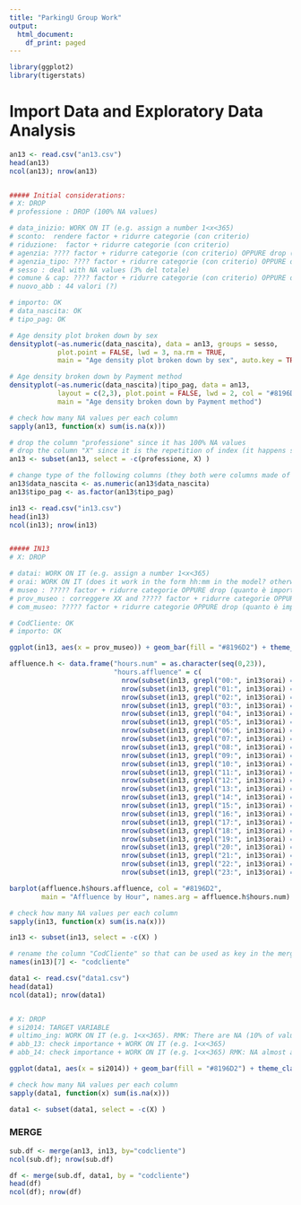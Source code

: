 ---
title: "ParkingU Group Work"
output:
  html_document:
    df_print: paged
---

```{r, message=FALSE}
library(ggplot2)
library(tigerstats)
```

# Import Data and Exploratory Data Analysis

```{r}
an13 <- read.csv("an13.csv")
head(an13)
ncol(an13); nrow(an13)


##### Initial considerations:
# X: DROP
# professione : DROP (100% NA values)

# data_inizio: WORK ON IT (e.g. assign a number 1<x<365)
# sconto:  rendere factor + ridurre categorie (con criterio)
# riduzione:  factor + ridurre categorie (con criterio)
# agenzia: ???? factor + ridurre categorie (con criterio) OPPURE drop (dipende quanto è importante)
# agenzia_tipo: ???? factor + ridurre categorie (con criterio) OPPURE drop (dipende quanto è importante)
# sesso : deal with NA values (3% del totale)
# comune & cap: ???? factor + ridurre categorie (con criterio) OPPURE drop (dipende quanto è importante)
# nuovo_abb : 44 valori (?)

# importo: OK
# data_nascita: OK
# tipo_pag: OK

```

```{r, warning = FALSE}
# Age density plot broken down by sex
densityplot(~as.numeric(data_nascita), data = an13, groups = sesso,
            plot.point = FALSE, lwd = 3, na.rm = TRUE,
            main = "Age density plot broken down by sex", auto.key = TRUE)

# Age density broken down by Payment method
densityplot(~as.numeric(data_nascita)|tipo_pag, data = an13,
            layout = c(2,3), plot.point = FALSE, lwd = 2, col = "#8196D2",
            main = "Age density broken down by Payment method")
```



```{r}
# check how many NA values per each column
sapply(an13, function(x) sum(is.na(x)))

# drop the column "professione" since it has 100% NA values
# drop the column "X" since it is the repetition of index (it happens sometimes when scraping/importing data)
an13 <- subset(an13, select = -c(professione, X) )

# change type of the following columns (they both were columns made of string values)
an13$data_nascita <- as.numeric(an13$data_nascita)
an13$tipo_pag <- as.factor(an13$tipo_pag)
```




```{r}
in13 <- read.csv("in13.csv")
head(in13)
ncol(in13); nrow(in13)


##### IN13
# X: DROP

# datai: WORK ON IT (e.g. assign a number 1<x<365)
# orai: WORK ON IT (does it work in the form hh:mm in the model? otherwise seconds count from 00:00)
# museo : ????? factor + ridurre categorie OPPURE drop (quanto è importante?)
# prov_museo : correggere XX and ????? factor + ridurre categorie OPPURE drop (quanto è importante?)
# com_museo: ????? factor + ridurre categorie OPPURE drop (quanto è importante?)

# CodCliente: OK
# importo: OK
```


```{r}
ggplot(in13, aes(x = prov_museo)) + geom_bar(fill = "#8196D2") + theme_classic()
```

```{r}
affluence.h <- data.frame("hours.num" = as.character(seq(0,23)),
                          "hours.affluence" = c(
                            nrow(subset(in13, grepl("00:", in13$orai) == TRUE)),
                            nrow(subset(in13, grepl("01:", in13$orai) == TRUE)),
                            nrow(subset(in13, grepl("02:", in13$orai) == TRUE)),
                            nrow(subset(in13, grepl("03:", in13$orai) == TRUE)),
                            nrow(subset(in13, grepl("04:", in13$orai) == TRUE)),
                            nrow(subset(in13, grepl("05:", in13$orai) == TRUE)),
                            nrow(subset(in13, grepl("06:", in13$orai) == TRUE)),
                            nrow(subset(in13, grepl("07:", in13$orai) == TRUE)),
                            nrow(subset(in13, grepl("08:", in13$orai) == TRUE)),
                            nrow(subset(in13, grepl("09:", in13$orai) == TRUE)),
                            nrow(subset(in13, grepl("10:", in13$orai) == TRUE)),
                            nrow(subset(in13, grepl("11:", in13$orai) == TRUE)),
                            nrow(subset(in13, grepl("12:", in13$orai) == TRUE)),
                            nrow(subset(in13, grepl("13:", in13$orai) == TRUE)),
                            nrow(subset(in13, grepl("14:", in13$orai) == TRUE)),
                            nrow(subset(in13, grepl("15:", in13$orai) == TRUE)),
                            nrow(subset(in13, grepl("16:", in13$orai) == TRUE)),
                            nrow(subset(in13, grepl("17:", in13$orai) == TRUE)),
                            nrow(subset(in13, grepl("18:", in13$orai) == TRUE)),
                            nrow(subset(in13, grepl("19:", in13$orai) == TRUE)),
                            nrow(subset(in13, grepl("20:", in13$orai) == TRUE)),
                            nrow(subset(in13, grepl("21:", in13$orai) == TRUE)),
                            nrow(subset(in13, grepl("22:", in13$orai) == TRUE)),
                            nrow(subset(in13, grepl("23:", in13$orai) == TRUE)) ))

barplot(affluence.h$hours.affluence, col = "#8196D2",
        main = "Affluence by Hour", names.arg = affluence.h$hours.num)
```



```{r}
# check how many NA values per each column
sapply(in13, function(x) sum(is.na(x)))

in13 <- subset(in13, select = -c(X) )

# rename the column "CodCliente" so that can be used as key in the merge
names(in13)[7] <- "codcliente"
```



```{r}
data1 <- read.csv("data1.csv")
head(data1)
ncol(data1); nrow(data1)


# X: DROP
# si2014: TARGET VARIABLE
# ultimo_ing: WORK ON IT (e.g. 1<x<365). RMK: There are NA (10% of values)
# abb_13: check importance + WORK ON IT (e.g. 1<x<365)
# abb_14: check importance + WORK ON IT (e.g. 1<x<365) RMK: NA almost always if "si2014" == 0 (30% of values)
```


```{r}
ggplot(data1, aes(x = si2014)) + geom_bar(fill = "#8196D2") + theme_classic()
```



```{r}
# check how many NA values per each column
sapply(data1, function(x) sum(is.na(x)))

data1 <- subset(data1, select = -c(X) )
```


### MERGE

```{r}
sub.df <- merge(an13, in13, by="codcliente")
ncol(sub.df); nrow(sub.df)
```


```{r}
df <- merge(sub.df, data1, by = "codcliente")
head(df)
ncol(df); nrow(df)
```



